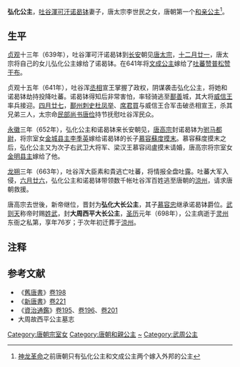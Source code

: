 {{東亞女性歷史人物
| 名稱=弘化公主
| 身份=[[唐朝|唐朝]]公主
| 畫像=
| 說明=
| 姓=李
| 名=
| 封爵=[[公主|公主]]
| 位號=
| 封號=弘化公主 大周西平公主
| 出生年=623年
| 逝世年=698年4月18日
| 諡號=
| 墳墓=
| 父親=[[李道明_(唐朝)|李道明]]
| 同胞兄弟=
| 母親=
|}}
'''弘化公主'''{{BD|623年||698年|4月18日|catIdx=L}}，[[吐谷渾|吐谷渾]][[可汗|可汗]][[诺曷钵|诺曷钵]]妻子，唐太宗李世民之女，唐朝第一个[[和亲公主|和亲公主]]<ref>[[神龙革命|神龙革命]]之前唐朝只有弘化公主和文成公主两个嫁入外邦的公主</ref>。

== 生平 ==

[[貞觀_(唐朝)|贞观]]十三年（639年），吐谷渾可汗诺曷钵到[[唐长安城|长安]]朝见[[唐太宗|唐太宗]]，[[十二月廿一|十二月廿一]]，唐太宗将自己的女儿弘化公主嫁给了诺曷钵。在641年将[[文成公主|文成公主]]嫁给了[[吐蕃|吐蕃]][[赞普|赞普]][[松赞干布|松赞干布]]。

贞观十五年（641年），吐谷浑[[丞相|丞相]]宣王掌握了政权，阴谋袭击弘化公主，将她和诺曷钵劫持投降吐蕃。诺曷钵得知后非常害怕，率轻骑逃至[[鄯善|鄯善]]城，其大将[[威信王|威信王]]率兵接迎。[[四月廿七|四月廿七]]，[[鄯州|鄯州]][[刺史|刺史]][[杜凤举|杜凤举]]、[[席君買|席君買]]与威信王合军击破丞相宣王，杀其兄弟三人，太宗命[[民部|民部]][[尚书|尚书]][[唐俭|唐俭]]持节抚慰吐谷浑民众。

[[永徽|永徽]]三年（652年），弘化公主和诺曷钵来长安朝见，[[唐高宗|唐高宗]]封诺曷钵为[[驸马都尉|驸马都尉]]，将宗室女[[李季英|金城县主李季英]]嫁给诺曷钵的长子[[慕容蘇度摸末|慕容蘇度摸末]]。慕容蘇度摸末之后，弘化公主又为次子右武卫大将军、梁汉王慕容闼盧摸末请婚，唐高宗将宗室女[[金明县主|金明县主]]嫁给了他。

[[龙朔|龙朔]]三年（663年），吐谷浑大臣素和貴逃亡吐蕃，将情报全盘吐露。吐蕃大军入侵，[[六月廿六|六月廿六]]，弘化公主和诺曷钵带领数千帐吐谷浑百姓逃至唐朝的[[涼州|涼州]]，请求唐朝救援。

唐高宗去世後，新帝继位，晋封为'''弘化大长公主'''，其子[[慕容忠_(唐朝)|慕容忠]]继承诺曷钵爵位。[[武则天|武则天]]称帝时赐[[武姓|姓武]]，封'''大周西平大长公主'''，[[聖曆|圣历]]元年（698年），公主病逝于[[灵州|灵州]]东衙之私第，享年76岁；于次年初迁葬于[[涼州|涼州]]。

== 注释 ==
<div class="references-small">
<references></references>
</div>

==参考文献==
*《[[舊唐書|舊唐書]]》[[s:舊唐書/卷198|卷198]]
*《[[新唐書|新唐書]]》[[s:新唐書/卷221|卷221]]
*《[[資治通鑑|資治通鑑]]》[[s:資治通鑑/卷195|卷195]]、[[s:資治通鑑/卷196|卷196]]、[[s:資治通鑑/卷201|卷201]]
*大周故西平公主墓志

{{唐朝人小作品}}
[[Category:唐朝宗室女|Category:唐朝宗室女]]
[[Category:唐朝和親公主|Category:唐朝和親公主]]
[[Category:李姓|~]]
[[Category:武周公主|Category:武周公主]]